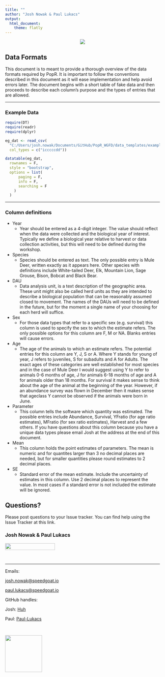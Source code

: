 ```yaml
---
title: ""
author: "Josh Nowak & Paul Lukacs"
output: 
  html_document:
    theme: flatly
---
```

<center>
  <img src = "C:/Users/josh.nowak/Google Drive/Speedgoat/Bison_AZ/SG_Horizontal_Transparent_RGB.png">
</center>

## Data Formats

This document is to meant to provide a thorough overview of the data formats required by PopR.  It is important to follow the conventions described in this document as it will ease implementation and help avoid errors later.  The document begins with a short table of fake data and then proceeds to describe each column's purpose and the types of entries that are allowed.  

***

### Example Data

```r

require(DT)
require(readr)
require(dplyr)

eg_dat <- read_csv(
  "C:/Users/josh.nowak/Documents/GitHub/PopR_WGFD/data_templates/example_data.csv",
  col_types = c("icccccdd"))

datatable(eg_dat,
  rownames = F,
  style = "bootstrap",
  options = list(
      paging = F,
      info = F,
      searching = F
    )
  )

```

***

### Column definitions

- Year
    + Year should be entered as a 4-digit integer.  The value should reflect when the data were collected and the biological year of interest.  Typically we define a biological year relative to harvest or data collection activities, but this will need to be defined during the workshop.
- Species
    + Species should be entered as text.  The only possible entry is Mule Deer, written exactly as it appears here.  Other species with definitions include White-tailed Deer, Elk, Mountain Lion, Sage Grouse, Bison, Bobcat and Black Bear.
- DAU
    + Data analysis unit, is a text description of the geographic area.  These unit might also be called herd units as they are intended to describe a biological population that can be reasonably assumed closed to movement.  The names of the DAUs will need to be defined in the future, but for the moment a single name of your choosing for each herd will suffice.
- Sex
    + For those data types that refer to a specific sex (e.g. survival) this column is used to specify the sex to which the estimate refers.  The only possible options for this column are F, M or NA.  Blanks entries will cause errors.
- Age
    + The age of the animals to which an estimate refers.  The potential entries for this column are Y, J, S or A.  Where Y stands for young of year, J refers to juveniles, S for subadults and A for Adults.  The exact ages of these categories are well established for most species and in the case of Mule Deer I would suggest using Y to refer to animals 0-6 months of age, J for animals 6-18 months of age and A for animals older than 18 months. For survival it makes sense to think about the age of the animal at the beginning of the year.  However, if an abundance survey was flown in December then it makes sense that ageclass Y cannot be observed if the animals were born in June.
- Parameter
    + This column tells the software which quantity was estimated.  The possible entries include Abundance, Survival, YFratio (for age ratio estimates), MFratio (for sex ratio estimates), Harvest and a few others.  If you have questions about this column because you have a unique data types please email Josh at the address at the end of this document.
- Mean
    + This column holds the point estimates of parameters.  The mean is numeric and for quantites larger than 3 no decimal places are needed, but for smaller quantities please round estimates to 2 decimal places.
- SE
    + Standard error of the mean estimate.  Include the uncertainty of estimates in this column.  Use 2 decimal places to represent the value.  In most cases if a standard error is not included the estimate will be ignored.
    

## Questions?

Please post questions to your Issue tracker.  You can find help using the Issue Tracker at this link.

### Josh Nowak & Paul Lukacs 
<img src = "C:/Users/josh.nowak/Google Drive/Speedgoat/Bison_AZ/SG_Horizontal_Transparent_RGB.png"
  height = "22" width = "162">

<br>

***

Emails:

<a href="mailto:josh.nowak@speedgoat.io?Subject=PopR%20again" target="_top">josh.nowak@speedgoat.io</a> 

<a href="mailto:paul.lukacs@speedgoat.io?Subject=PopR%20again" target="_top">paul.lukacs@speedgoat.io</a> 
  
GitHub handles: 

Josh: [Huh](https://github.com/Huh)

Paul: [Paul-Lukacs](https://github.com/paul-lukacs)

<br>

<img src = "C:\Users\josh.nowak\Google Drive\Logo\PopR_QRcode2.png" 
  height = "120" width = "120">

<div style="padding-bottom:100px"></div>
